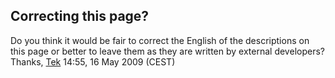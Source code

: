 == Correcting this page? ==

Do you think it would be fair to correct the English of the descriptions on this page or better to leave them as they are written by external developers? Thanks, [[User:Tek|Tek]] 14:55, 16 May 2009 (CEST)
